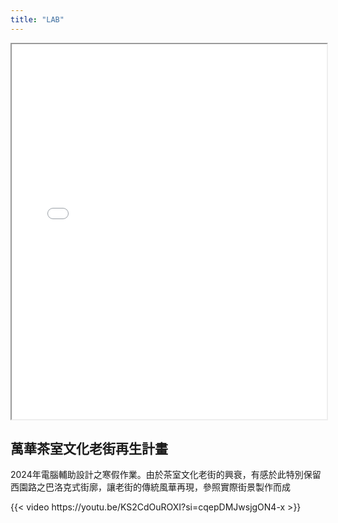 ```yaml
---
title: "LAB"
---
```

<iframe src= "台灣阿公店.html" width="100%" height="600px"></iframe>

## 萬華茶室文化老街再生計畫
2024年電腦輔助設計之寒假作業。由於茶室文化老街的興衰，有感於此特別保留西園路之巴洛克式街廓，讓老街的傳統風華再現，參照實際街景製作而成

{{< video https://youtu.be/KS2CdOuROXI?si=cqepDMJwsjgON4-x >}}


